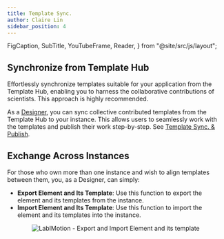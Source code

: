 ```yaml
---
title: Template Sync.
author: Claire Lin
sidebar_position: 4
---
```


  FigCaption,
  SubTitle,
  YouTubeFrame,
  Reader,
} from "@site/src/js/layout";

<SubTitle text="Synchronizing Templates from the Template Hub and Exchanging Them Across Instances" />
<Reader text="Designer" />

## Synchronize from Template Hub

Effortlessly synchronize templates suitable for your application from the Template Hub, enabling you to harness the collaborative contributions of scientists. This approach is highly recommended.

As a [Designer](/docs/labimotion/design-principles#-designer-role), you can sync collective contributed templates from the Template Hub to your instance. This allows users to seamlessly work with the templates and publish their work step-by-step. See [Template Sync. & Publish](/docs/labimotion/template-sync-and-publish).

## Exchange Across Instances

For those who own more than one instance and wish to align templates between them, you, as a Designer, can simply:

- **Export Element and Its Template**: Use this function to export the element and its templates from the instance.
- **Import Element and Its Template**: Use this function to import the element and its templates into the instance.

<div align="center">
  <img
    src="https://github.com/LabIMotion/labimotion/assets/42910431/d1361b62-222b-44e9-907e-996bef7f2da8"
    alt="LabIMotion - Export and Import Element and its template"
  />
  <FigCaption text="Export and Import Element and its template" />
</div>
